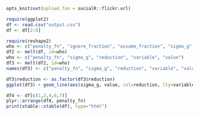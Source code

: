 
```r
opts_knit$set(upload.fun = socialR::flickr.url)
```

```r
require(ggplot2)
df <- read.csv("output.csv")
df <- df[2:8]

require(reshape2)
who <- c("penalty_fn", "ignore_fraction", "assume_fraction", "sigma_g", "reduction")
df2 <- melt(df, id=who)
who <- c("penalty_fn", "sigma_g", "reduction", "variable", "value")
df3 <- melt(df2, id=who)
names(df3) <- c("penalty_fn", "sigma_g", "reduction", "variable", "value", "fraction_variable", "fraction")

df3$reduction <- as.factor(df3$reduction)
ggplot(df3) + geom_line(aes(sigma_g, value, col=reduction, lty=variable)) + facet_wrap(~penalty_fn, scales="free_y") 
```


```r
df4 <- df[c(1,2,4,6,7)]
plyr::arrange(df4, penalty_fn)
print(xtable::xtable(df), type="html")
```
